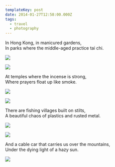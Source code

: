 ```yaml
---
templateKey: post
date: 2014-01-27T12:58:00.000Z
tags:
  - travel
  - photography
---
```

In Hong Kong, in manicured gardens,<br/>
In parks where the middle-aged practice tai chi.

![](../../static/assets/20140125-IMG_2787.jpg)

![](../../static/assets/20140125-IMG_2646.jpg)

At temples where the incense is strong,<br/>
Where prayers float up like smoke.

![](../../static/assets/20140124-IMG_2373.jpg)

![](../../static/assets/20140125-IMG_2815.jpg)

There are fishing villages built on stilts,<br/>
A beautiful chaos of plastics and rusted metal.

![](../../static/assets/20140126-IMG_3082.jpg)

![](../../static/assets/20140126-IMG_3085.jpg)

And a cable car that carries us over the mountains,<br/>
Under the dying light of a hazy sun.

![](../../static/assets/20140126-IMG_3115.jpg)